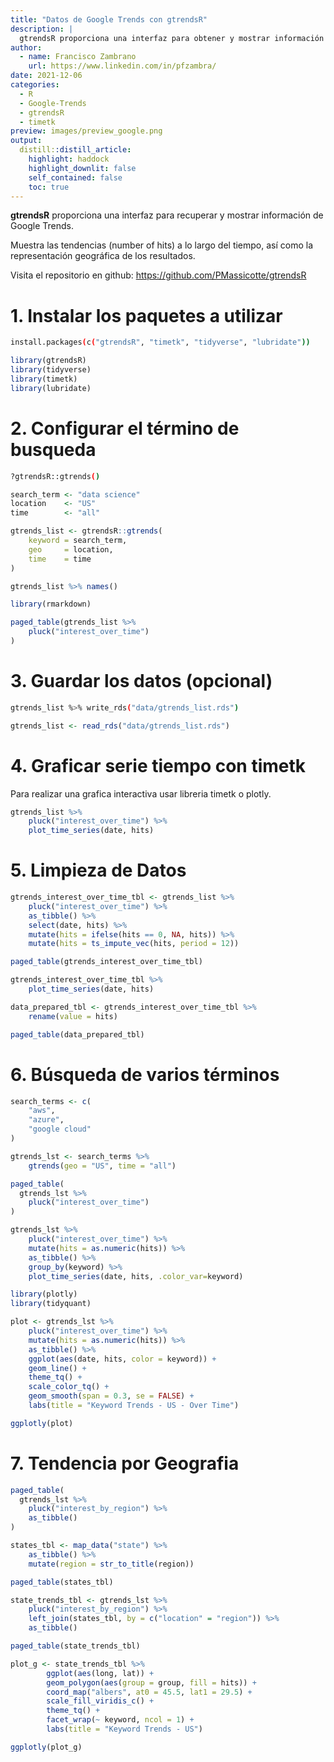 ```yaml
---
title: "Datos de Google Trends con gtrendsR"
description: |
  gtrendsR proporciona una interfaz para obtener y mostrar información de Google Trends.
author:
  - name: Francisco Zambrano
    url: https://www.linkedin.com/in/pfzambra/
date: 2021-12-06
categories:
  - R
  - Google-Trends
  - gtrendsR
  - timetk
preview: images/preview_google.png
output: 
  distill::distill_article:
    highlight: haddock
    highlight_downlit: false
    self_contained: false
    toc: true
---
```


**gtrendsR** proporciona una interfaz para recuperar y mostrar información de Google Trends.

Muestra las tendencias (number of hits) a lo largo del tiempo, así como la representación geográfica de los resultados.

Visita el repositorio en github: <https://github.com/PMassicotte/gtrendsR>

1. Instalar los paquetes a utilizar
=============================================

```bash
install.packages(c("gtrendsR", "timetk", "tidyverse", "lubridate"))
```

```r
library(gtrendsR)
library(tidyverse)
library(timetk)
library(lubridate)
```

2. Configurar el término de busqueda
====================================

```bash
?gtrendsR::gtrends()
```

```r
search_term <- "data science"
location    <- "US"
time        <- "all"
```

```r
gtrends_list <- gtrendsR::gtrends(
    keyword = search_term, 
    geo     = location, 
    time    = time
)
```

```r
gtrends_list %>% names()
```

```r
library(rmarkdown)

paged_table(gtrends_list %>%
    pluck("interest_over_time")
)
```


3. Guardar los datos (opcional)
==============================================

```bash
gtrends_list %>% write_rds("data/gtrends_list.rds")
```

```r
gtrends_list <- read_rds("data/gtrends_list.rds")
```


4. Graficar serie tiempo con timetk
=============================================

Para realizar una grafica interactiva usar libreria timetk o plotly.

```r
gtrends_list %>%
    pluck("interest_over_time") %>%
    plot_time_series(date, hits)
```


5. Limpieza de Datos
=======================================

```r
gtrends_interest_over_time_tbl <- gtrends_list %>%
    pluck("interest_over_time") %>%
    as_tibble() %>%
    select(date, hits) %>%
    mutate(hits = ifelse(hits == 0, NA, hits)) %>%
    mutate(hits = ts_impute_vec(hits, period = 12))

paged_table(gtrends_interest_over_time_tbl)
```

```r
gtrends_interest_over_time_tbl %>%
    plot_time_series(date, hits)
```

```r
data_prepared_tbl <- gtrends_interest_over_time_tbl %>%
    rename(value = hits)

paged_table(data_prepared_tbl)
```



6. Búsqueda de varios términos
===============================================

```r
search_terms <- c(
    "aws",
    "azure",
    "google cloud"
)
```

```r
gtrends_lst <- search_terms %>%
    gtrends(geo = "US", time = "all")
```

```r
paged_table(
  gtrends_lst %>% 
    pluck("interest_over_time")
)
```

```r
gtrends_lst %>%
    pluck("interest_over_time") %>%
    mutate(hits = as.numeric(hits)) %>%
    as_tibble() %>%
    group_by(keyword) %>% 
    plot_time_series(date, hits, .color_var=keyword)
```

```r
library(plotly)
library(tidyquant)

plot <- gtrends_lst %>% 
    pluck("interest_over_time") %>% 
    mutate(hits = as.numeric(hits)) %>%
    as_tibble() %>%
    ggplot(aes(date, hits, color = keyword)) +
    geom_line() +
    theme_tq() +
    scale_color_tq() +
    geom_smooth(span = 0.3, se = FALSE) +
    labs(title = "Keyword Trends - US - Over Time")

ggplotly(plot)
```


7. Tendencia por Geografia
===============================================

```r
paged_table(
  gtrends_lst %>% 
    pluck("interest_by_region") %>%
    as_tibble()
)
```


```r
states_tbl <- map_data("state") %>%
    as_tibble() %>%
    mutate(region = str_to_title(region))

paged_table(states_tbl)
```


```r
state_trends_tbl <- gtrends_lst %>%
    pluck("interest_by_region") %>%
    left_join(states_tbl, by = c("location" = "region")) %>%
    as_tibble()

paged_table(state_trends_tbl)
```


```r
plot_g <- state_trends_tbl %>%
        ggplot(aes(long, lat)) +
        geom_polygon(aes(group = group, fill = hits)) +
        coord_map("albers", at0 = 45.5, lat1 = 29.5) +
        scale_fill_viridis_c() +
        theme_tq() +
        facet_wrap(~ keyword, ncol = 1) +
        labs(title = "Keyword Trends - US")

ggplotly(plot_g)
```


